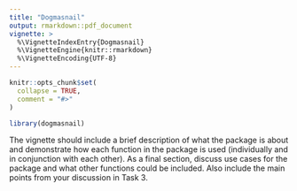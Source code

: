 ```yaml
---
title: "Dogmasnail"
output: rmarkdown::pdf_document
vignette: >
  %\VignetteIndexEntry{Dogmasnail}
  %\VignetteEngine{knitr::rmarkdown}
  %\VignetteEncoding{UTF-8}
---
```


```r
knitr::opts_chunk$set(
  collapse = TRUE,
  comment = "#>"
)
```

```r
library(dogmasnail)
```

The vignette should include a brief description of what the package is about and demonstrate how each function in the package is used (individually and in conjunction with each other). As a final section, discuss use cases for the package and what other functions could be included. Also include the main points from your discussion in Task 3.
